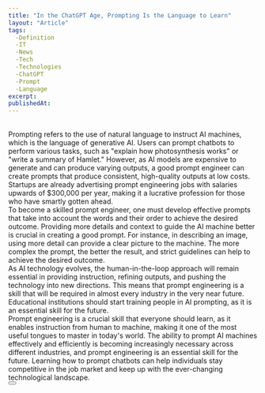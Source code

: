 ```yaml
---
title: "In the ChatGPT Age, Prompting Is the Language to Learn"
layout: "Article"
tags: 
  -Definition
  -IT
  -News
  -Tech
  -Technologies
  -ChatGPT
  -Prompt
  -Language 
excerpt:
publishedAt:
---
```

<br />
Prompting refers to the use of natural language to instruct AI machines, which is the language of generative AI. Users can prompt chatbots to perform various tasks, such as "explain how photosynthesis works" or "write a summary of Hamlet." However, as AI models are expensive to generate and can produce varying outputs, a good prompt engineer can create prompts that produce consistent, high-quality outputs at low costs. Startups are already advertising prompt engineering jobs with salaries upwards of $300,000 per year, making it a lucrative profession for those who have smartly gotten ahead.
<br />
To become a skilled prompt engineer, one must develop effective prompts that take into account the words and their order to achieve the desired outcome. Providing more details and context to guide the AI machine better is crucial in creating a good prompt. For instance, in describing an image, using more detail can provide a clear picture to the machine. The more complex the prompt, the better the result, and strict guidelines can help to achieve the desired outcome.
<br />
As AI technology evolves, the human-in-the-loop approach will remain essential in providing instruction, refining outputs, and pushing the technology into new directions. This means that prompt engineering is a skill that will be required in almost every industry in the very near future. Educational institutions should start training people in AI prompting, as it is an essential skill for the future.
<br />
Prompt engineering is a crucial skill that everyone should learn, as it enables instruction from human to machine, making it one of the most useful tongues to master in today's world. The ability to prompt AI machines effectively and efficiently is becoming increasingly necessary across different industries, and prompt engineering is an essential skill for the future. Learning how to prompt chatbots can help individuals stay competitive in the job market and keep up with the ever-changing technological landscape.
<br />
<Button
  address=" https://www.bloomberg.com/opinion/articles/2023-04-25/the-rise-of-chatgpt-means-we-all-need-to-learn-to-prompt-ai?srnd=opinion&leadSource=uverify%20wall&sref=U0wOqcqE"
  text="Source"
/>